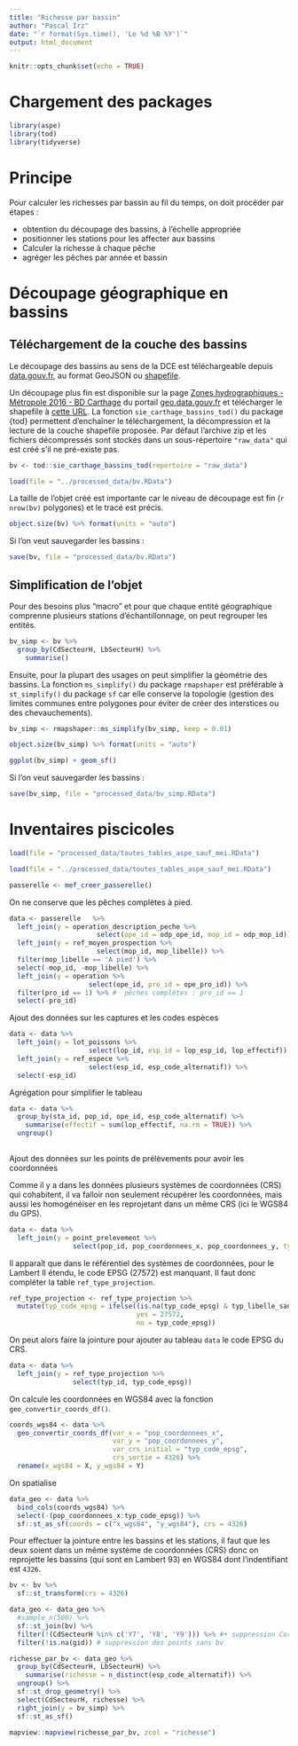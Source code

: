 ```yaml
---
title: "Richesse par bassin"
author: "Pascal Irz"
date: "`r format(Sys.time(), 'Le %d %B %Y')`"
output: html_document
---
```


```r
knitr::opts_chunk$set(echo = TRUE)
```

# Chargement des packages

```r
library(aspe)
library(tod)
library(tidyverse)
```

# Principe

Pour calculer les richesses par bassin au fil du temps, on doit procéder par étapes :

- obtention du découpage des bassins, à l'échelle appropriée
- positionner les stations pour les affecter aux bassins 
- Calculer la richesse à chaque pêche
- agréger les pêches par année et bassin

# Découpage géographique en bassins

## Téléchargement de la couche des bassins

Le découpage des bassins au sens de la DCE est téléchargeable depuis [data.gouv.fr](https://www.data.gouv.fr/fr/datasets/bassins-dce/), au format GeoJSON ou [shapefile](https://www.data.gouv.fr/fr/datasets/r/7c3a45a7-518a-4415-80aa-c59e427592c5).

Un découpage plus fin est disponible sur la page [Zones hydrographiques - Métropole 2016 - BD Carthage](https://geo.data.gouv.fr/fr/datasets/f467f445570db14819bdb0058d4038f44f54b77f) du portail [geo.data.gouv.fr](https://geo.data.gouv.fr) et télécharger le shapefile à [cette URL](Zones hydrographiques - Métropole 2016 - BD Carthage). La fonction `sie_carthage_bassins_tod()` du package {tod} permettent d'enchaîner le téléchargement, la décompression et la lecture de la couche shapefile proposée. Par défaut l'archive zip et les fichiers décompressés sont stockés dans un sous-répertoire `"raw_data"` qui est créé s'il ne pré-existe pas. 

```r
bv <- tod::sie_carthage_bassins_tod(repertoire = "raw_data")
```

```r
load(file = "../processed_data/bv.RData")
```

La taille de l'objet créé est importante car le niveau de découpage est fin (`r nrow(bv)` polygones) et le tracé est précis.

```r
object.size(bv) %>% format(units = "auto")
```

Si l'on veut sauvegarder les bassins :

```r
save(bv, file = "processed_data/bv.RData")
```

## Simplification de l'objet

Pour des besoins plus "macro" et pour que chaque entité géographique comprenne plusieurs stations d'échantillonnage, on peut regrouper les entités.

```r
bv_simp <- bv %>% 
  group_by(CdSecteurH, LbSecteurH) %>% 
    summarise()
```


Ensuite, pour la plupart des usages on peut simplifier la géométrie des bassins. La fonction `ms_simplify()` du package `rmapshaper` est préférable à `st_simplify()` du package `sf` car elle conserve la topologie (gestion des limites communes entre polygones pour éviter de créer des interstices ou des chevauchements).

```r
bv_simp <- rmapshaper::ms_simplify(bv_simp, keep = 0.01)

object.size(bv_simp) %>% format(units = "auto")
```
```r
ggplot(bv_simp) + geom_sf()
```

Si l'on veut sauvegarder les bassins :

```r
save(bv_simp, file = "processed_data/bv_simp.RData")
```

# Inventaires piscicoles

```r

load(file = "processed_data/toutes_tables_aspe_sauf_mei.RData")
```

```r

load(file = "../processed_data/toutes_tables_aspe_sauf_mei.RData")
```

```r
passerelle <- mef_creer_passerelle()
```

On ne conserve que les pêches complètes à pied.

```r
data <- passerelle   %>% 
  left_join(y = operation_description_peche %>%
                      select(ope_id = odp_ope_id, mop_id = odp_mop_id)) %>% 
  left_join(y = ref_moyen_prospection %>%
                      select(mop_id, mop_libelle)) %>% 
  filter(mop_libelle == 'A pied') %>% 
  select(-mop_id, -mop_libelle) %>% 
  left_join(y = operation %>%
                    select(ope_id, pro_id = ope_pro_id)) %>% 
  filter(pro_id == 1) %>% #  pêches complètes : pro_id == 1
  select(-pro_id)
```

Ajout des données sur les captures et les codes espèces

```r
data <- data %>% 
  left_join(y = lot_poissons %>%
                    select(lop_id, esp_id = lop_esp_id, lop_effectif)) %>%
  left_join(y = ref_espece %>%
                    select(esp_id, esp_code_alternatif)) %>% 
  select(-esp_id)
```

Agrégation pour simplifier le tableau

```r
data <- data %>% 
  group_by(sta_id, pop_id, ope_id, esp_code_alternatif) %>% 
    summarise(effectif = sum(lop_effectif, na.rm = TRUE)) %>% 
  ungroup()
  
```

Ajout des données sur les points de prélèvements pour avoir les coordonnées

Comme il y a dans les données plusieurs systèmes de coordonnées (CRS) qui cohabitent, il va falloir non seulement récupérer les coordonnées, mais aussi les homogénéiser en les reprojetant dans un même CRS (ici le WGS84 du GPS).

```r
data <- data %>% 
  left_join(y = point_prelevement %>% 
                select(pop_id, pop_coordonnees_x, pop_coordonnees_y, typ_id = pop_typ_id))
```


Il apparaît que dans le référentiel des systèmes de coordonnées, pour le Lambert II étendu, le code EPSG (27572) est manquant. Il faut donc compléter la table `ref_type_projection`.

```r
ref_type_projection <- ref_type_projection %>%
  mutate(typ_code_epsg = ifelse((is.na(typ_code_epsg) & typ_libelle_sandre == "Lambert II Etendu"),
                                yes = 27572,
                                no = typ_code_epsg))
```

On peut alors faire la jointure pour ajouter au tableau `data` le code EPSG du CRS.

```r
data <- data %>% 
  left_join(y = ref_type_projection %>%
                select(typ_id, typ_code_epsg))
```


On calcule les coordonnées en WGS84 avec la fonction `geo_convertir_coords_df()`.

```r
coords_wgs84 <- data %>% 
  geo_convertir_coords_df(var_x = "pop_coordonnees_x",
                          var_y = "pop_coordonnees_y",
                          var_crs_initial = "typ_code_epsg",
                          crs_sortie = 4326) %>%
  rename(x_wgs84 = X, y_wgs84 = Y)
```

On spatialise

```r
data_geo <- data %>%
  bind_cols(coords_wgs84) %>%
  select(-(pop_coordonnees_x:typ_code_epsg)) %>% 
  sf::st_as_sf(coords = c("x_wgs84", "y_wgs84"), crs = 4326)
```

Pour effectuer la jointure entre les bassins et les stations, il faut que les deux soient dans un même système de coordonnées (CRS) donc on reprojette les bassins (qui sont en Lambert 93) en WGS84 dont l'indentifiant est `4326`.

```r
bv <- bv %>% 
  sf::st_transform(crs = 4326)
```


```r
data_geo <- data_geo %>% 
  #sample_n(500) %>% 
  sf::st_join(bv) %>% 
  filter(!(CdSecteurH %in% c('Y7', 'Y8', 'Y9'))) %>% #• suppression Corse
  filter(!is.na(gid)) # suppression des points sans bv

```

```r
richesse_par_bv <- data_geo %>% 
  group_by(CdSecteurH, LbSecteurH) %>% 
    summarise(richesse = n_distinct(esp_code_alternatif)) %>% 
  ungroup() %>%    
  sf::st_drop_geometry() %>% 
  select(CdSecteurH, richesse) %>% 
  right_join(y = bv_simp) %>% 
  sf::st_as_sf()
```

```r
mapview::mapview(richesse_par_bv, zcol = "richesse")
```

